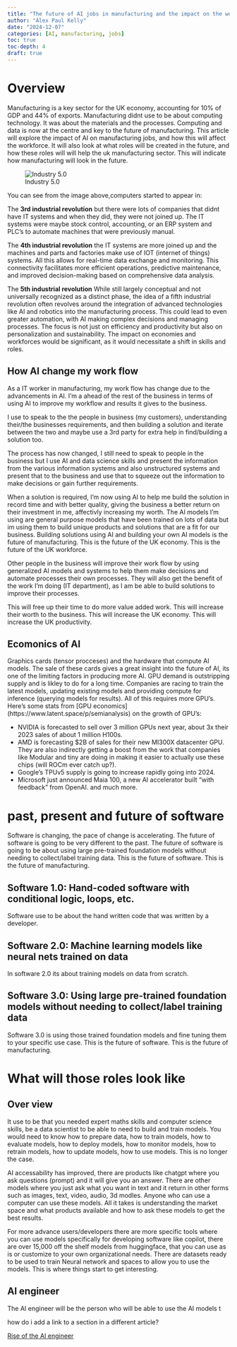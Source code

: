 ```yaml
---
title: "The future of AI jobs in manufacturing and the impact on the workforce"
author: "Alex Paul Kelly"
date: "2024-12-07"
categories: [AI, manufacturing, jobs]
toc: true
toc-depth: 4
draft: true
---
```


# Overview

Manufacturing is a key sector for the UK economy, accounting for 10% of GDP and 44% of exports. Manufacturing didnt use to be about computing technology. It was about the materials and the processes.  Computing and data is now at the centre and key to the future of manufacturing.  This article will explore the impact of AI on manufacturing jobs, and how this will affect the workforce. It will also look at what roles will be created in the future, and how these roles will will help the uk manufacturing sector.  This will indicate how manufacturing will look in the future.


![Industry 5.0](./Industry5.jpg)


You can see from the image above,computers started to appear in:

The **3rd industrial revolution** but there were lots of companies that didnt have IT systems and when they did, they were not joined up.  The IT systems were maybe stock control, accounting, or an ERP system and PLC's to automate machines that were previously manual. 

The **4th industrial revolution** the IT systems are more joined up and the machines and parts and factories make use of IOT (internet of things) systems.  All this allows for real-time data exchange and monitoring. This connectivity facilitates more efficient operations, predictive maintenance, and improved decision-making based on comprehensive data analysis.

The **5th industrial revolution** While still largely conceptual and not universally recognized as a distinct phase, the idea of a fifth industrial revolution often revolves around the integration of advanced technologies like AI and robotics into the manufacturing process. This could lead to even greater automation, with AI making complex decisions and managing processes. The focus is not just on efficiency and productivity but also on personalization and sustainability. The impact on economies and workforces would be significant, as it would necessitate a shift in skills and roles.

## How AI change my work flow

As a IT worker in manufacturing, my work flow has change due to the advancements in AI. I'm a ahead of the rest of the business in terms of using AI to improve my workflow and results it gives to the business.  

I use to speak to the the people in business (my customers), understanding their/the businesses requirements, and then building a solution and iterate between the two and maybe use a 3rd party for extra help in find/building a solution too.

The process has now changed, I still need to speak to people in the business but I use AI and data science skills and present the information from the various information systems and also unstructured systems and present that to the business and use that to squeeze out the information to make decisions or gain further requirements.  

When a solution is required, I'm now using AI to help me build the solution in record time and with better quality, giving the business a better return on their investment in me, affectivly increasing my worth.  The AI models I'm using are general purpose models that have been trained on lots of data but im using them to build unique products and solutions that are a fit for our business.  Building solutions using AI and building your own AI models is the future of manufacturing.  This is the future of the UK economy.  This is the future of the UK workforce. 

Other people in the business will improve their work flow by using generalized AI models and systems to help them make decisions and automate processes their own processes. They will also get the benefit of the work I'm doing (IT department), as I am be able to build solutions to improve their processes.

This will free up their time to do more value added work.  This will increase their worth to the business.  This will increase the UK economy.  This will increase the UK productivity.


## Ecomonics of AI 

Graphics cards (tensor procceses) and the hardware that compute AI models.  The sale of these cards gives a great insight into the future of AI, its one of the limiting factors in producing more AI.  GPU demand is outstripping supply and is likley to do for a long time.  Companies are racing to train the latest models, updating existing models and providing compute for inference (querying models for results).  All of this requires more GPU's.  Here's some stats from [GPU economics] (https://www.latent.space/p/semianalysis)
 on the growth of GPU's:

- NVIDIA is forecasted to sell over 3 million GPUs next year, about 3x their 2023 sales of about 1 million H100s.
- AMD is forecasting $2B of sales for their new MI300X datacenter GPU. They are also indirectly getting a boost from the work that companies like Modular and tiny are doing in making it easier to actually use these chips (will ROCm ever catch up?).
- Google’s TPUv5 supply is going to increase rapidly going into 2024.
- Microsoft just announced Maia 100, a new AI accelerator built “with feedback” from OpenAI.
and much more.  

# past, present and future of software 

Software is changing, the pace of change is accelerating.  The future of software is going to be very different to the past.  The future of software is going to be about using large pre-trained foundation models without needing to collect/label training data.  This is the future of software.  This is the future of manufacturing.

## Software 1.0: Hand-coded software with conditional logic, loops, etc.

Software use to be about the hand written code that was written by a developer.

## Software 2.0: Machine learning models like neural nets trained on data

In software 2.0 its about training models on data from scratch.  

## Software 3.0: Using large pre-trained foundation models without needing to collect/label training data

Software 3.0 is using those trained foundation models and fine tuning them to your specific use case.  This is the future of software.  This is the future of manufacturing.

# What will those roles look like 

## Over view 

It use to be that you needed expert maths skills and computer science skills, be a data scientist  to be able to need to build and train models.  You would need to know how to prepare data, how to train models, how to evaluate models, how to deploy models, how to monitor models, how to retrain models, how to update models, how to use models.  This is no longer the case.

AI accessability has improved, there are products like chatgpt where you ask questions (prompt) and it will give you an answer.  There are other models where you just ask what you want in text and it return in other forms such as images, text, video, audio, 3d modles.  Anyone who can use a computer can use these models. All it takes is understanding the market space and what products available and how to ask these models to get the best results.

For more advance users/developers there are more specific tools where you can use models specifically for developing software like copilot, there are over 15,000 off the shelf models from huggingface, that you can use as is or customize to your own organizational needs.  There are datasets ready to be used to train Neural network and spaces to allow you to use the models.   This is where things start to get interesting.



## AI engineer

The AI engineer will be the person who will be able to use the AI models t

how do i add a link to a section in a different article?

[Rise of the AI engineer](https://www.latent.space/p/aies-podrocket)


